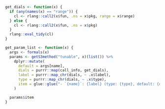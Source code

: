 
```r
get_dials <- function(x) {
  if (any(names(x) == "range")) {
    cl <- rlang::call2(x$fun, .ns = x$pkg, range = x$range)
  } else {
    cl <- rlang::call2(x$fun, .ns = x$pkg)
  }
  rlang::eval_tidy(cl)
}

get_param_list <- function(x) {
  args <- formals(x)
  params <- getS3method("tunable", x)(list()) %>%
    dplyr::mutate(
      default = args[name],
      dials = purrr::map(call_info, get_dials),
      label = purrr::map_chr(dials, ~ .x$label),
      type = purrr::map_chr(dials, ~ .x$type),
      item = glue::glue("- `{name}`: {label} (type: {type}, default: {default})\n\n")
    )

  params$item
}
```


